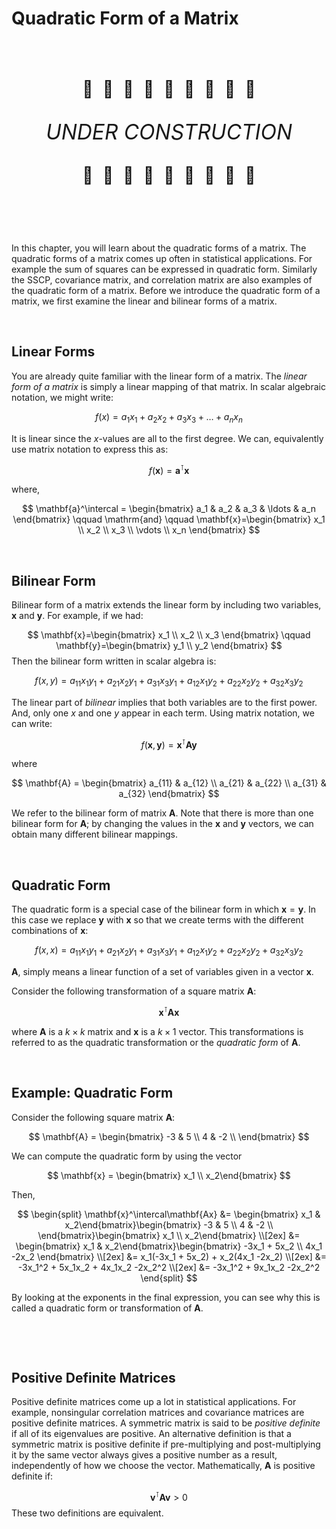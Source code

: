 # Quadratic Form of a Matrix

<br />
<br />

<center>
<div>
<p style="font-size:20pt;">&#128679;&nbsp;&nbsp;&#128679;&nbsp;&nbsp;&#128679;&nbsp;&nbsp;&#128679;&nbsp;&nbsp;&#128679;&nbsp;&nbsp;&#128679;&nbsp;&nbsp;&#128679;&nbsp;&nbsp;&#128679;&nbsp;&nbsp;&#128679;</p>
<p style="font-size:25pt;font-style:italic;">UNDER CONSTRUCTION</p>
<p style="font-size:20pt;">&#128679;&nbsp;&nbsp;&#128679;&nbsp;&nbsp;&#128679;&nbsp;&nbsp;&#128679;&nbsp;&nbsp;&#128679;&nbsp;&nbsp;&#128679;&nbsp;&nbsp;&#128679;&nbsp;&nbsp;&#128679;&nbsp;&nbsp;&#128679;</p>
</div>
</center>

<br />
<br />
<br />

In this chapter, you will learn about the quadratic forms of a matrix. The quadratic forms of a matrix comes up often in statistical applications. For example the sum of squares can be expressed in quadratic form. Similarly the SSCP, covariance matrix, and correlation matrix are also examples of the quadratic form of a matrix. Before we introduce the quadratic form of a matrix, we first examine the linear and bilinear forms of a matrix.

<br />

## Linear Forms

You are already quite familiar with the linear form of a matrix. The *linear form of a matrix* is simply a linear mapping of that matrix. In scalar algebraic notation, we might write:

$$
f(x) = a_1x_1 + a_2x_2 + a_3x_3 + \ldots + a_nx_n
$$

It is linear since the *x*-values are all to the first degree. We can, equivalently use matrix notation to express this as:

$$
f(\mathbf{x}) = \mathbf{a}^\intercal\mathbf{x}
$$

where, 

$$
\mathbf{a}^\intercal = \begin{bmatrix}
a_1 & a_2 & a_3 & \ldots & a_n
\end{bmatrix} \qquad \mathrm{and}  \qquad \mathbf{x}=\begin{bmatrix}
x_1 \\ x_2 \\ x_3 \\ \vdots \\ x_n
\end{bmatrix}
$$

<br />

## Bilinear Form

Bilinear form of a matrix extends the linear form by including two variables, **x** and **y**. For example, if we had:

$$
\mathbf{x}=\begin{bmatrix}
x_1 \\ x_2 \\ x_3 
\end{bmatrix}  \qquad \mathbf{y}=\begin{bmatrix}
y_1 \\ y_2
\end{bmatrix}
$$
Then the bilinear form written in scalar algebra is:

$$
f(x,y) = a_{11}x_1y_1 + a_{21}x_2y_1 + a_{31}x_3y_1 + a_{12}x_1y_2 + a_{22}x_2y_2 + a_{32}x_3y_2
$$

The linear part of *bilinear* implies that both variables are to the first power. And, only one *x* and one *y* appear in each term. Using matrix notation, we can write:

$$
f(\mathbf{x},\mathbf{y}) = \mathbf{x}^\intercal\mathbf{A}\mathbf{y}
$$

where

$$
\mathbf{A} = \begin{bmatrix}
a_{11} & a_{12} \\ a_{21} & a_{22} \\ a_{31} & a_{32}
\end{bmatrix}
$$

We refer to the bilinear form of matrix **A**. Note that there is more than one bilinear form for **A**; by changing the values in the **x** and **y** vectors, we can obtain many different bilinear mappings. 

<br />

## Quadratic Form

The quadratic form is a special case of the bilinear form in which $\mathbf{x}=\mathbf{y}$. In this case we replace **y** with **x** so that we create terms with the different combinations of **x**:


$$
f(x,x) = a_{11}x_1y_1 + a_{21}x_2y_1 + a_{31}x_3y_1 + a_{12}x_1y_2 + a_{22}x_2y_2 + a_{32}x_3y_2
$$



**A**, simply means a linear function of a set of variables given in a vector **x**.

Consider the following transformation of a square matrix **A**:

$$
\mathbf{x}^\intercal\mathbf{Ax}
$$

where **A** is a $k \times k$ matrix and **x** is a $k \times 1$ vector. This transformations is referred to as the quadratic transformation or the *quadratic form* of **A**.

<br />

## Example: Quadratic Form

Consider the following square matrix **A**:

$$
\mathbf{A} = \begin{bmatrix}
-3 & 5  \\ 
4 & -2  \\
\end{bmatrix}
$$

We can compute the quadratic form by using the vector 

$$
\mathbf{x} = \begin{bmatrix}
x_1 \\ x_2\end{bmatrix}
$$

Then,

$$
\begin{split}
\mathbf{x}^\intercal\mathbf{Ax} &= \begin{bmatrix}
x_1 & x_2\end{bmatrix}\begin{bmatrix}
-3 & 5  \\ 
4 & -2  \\
\end{bmatrix}\begin{bmatrix}
x_1 \\ x_2\end{bmatrix} \\[2ex]
&= \begin{bmatrix}
x_1 & x_2\end{bmatrix}\begin{bmatrix}
-3x_1 + 5x_2  \\ 
4x_1 -2x_2
\end{bmatrix} \\[2ex]
&= x_1(-3x_1 + 5x_2) + x_2(4x_1 -2x_2) \\[2ex]
&= -3x_1^2 + 5x_1x_2 + 4x_1x_2 -2x_2^2 \\[2ex]
&= -3x_1^2 + 9x_1x_2 -2x_2^2
\end{split}
$$

By looking at the exponents in the final expression, you can see why this is called a quadratic form or transformation of **A**.


<br />



<br />

<!-- Decomposition of Matrix Transformations: Eigenstructures and Quadratic Forms -->
<!-- J. Douglas Carroll, Paul E. Green, in Mathematical Tools for Applied Multivariate Analysis, 1997 -->

<!-- 5.8.6 Types of Quadratic Forms -->
<!-- Quadratic forms can be classified according to the nature of the eigenvalues of the matrix of the quadratic form: -->

<!-- 1.If all λi are positive, the form is said to be positive definite. -->
<!-- 2. If all λi are negative, the form is said to be negative definite. -->
<!-- 3. If all λi are nonnegative (positive or zero), the form is said to be positive semidefinite. -->
<!-- 4. If all λi are nonpositive (zero or negative), the form is said to be negative semidefinite. -->
<!-- 5. If the λi represent a mixture of positive, zero, and negative values, the form is said to be indefinite -->


## Positive Definite Matrices

Positive definite matrices come up a lot in statistical applications. For example, nonsingular correlation matrices and covariance matrices are positive definite matrices. A symmetric matrix is said to be *positive definite* if all of its eigenvalues are positive. An alternative definition is that a symmetric matrix is positive definite if pre-multiplying and post-multiplying it by the same vector always gives a positive number as a result, independently of how we choose the vector. Mathematically, **A** is positive definite if:

$$
\mathbf{v}^\intercal \mathbf{Av} > 0
$$
These two definitions are equivalent.

<br />
